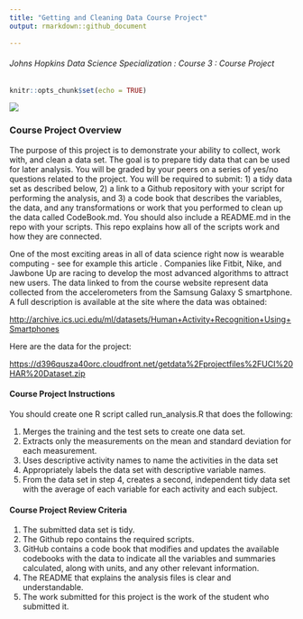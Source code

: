 ```yaml
---
title: "Getting and Cleaning Data Course Project"
output: rmarkdown::github_document
  
---
```

###### Johns Hopkins Data Science Specialization : Course 3 : Course Project


```r
knitr::opts_chunk$set(echo = TRUE)
```


![](https://lh4.googleusercontent.com/proxy/uShWh5V5_c4tN6239GW1yy_tTD2cmF9R8cc3YyosbsWXLfD-W0bjlxyqdZDvETGH6MhhsGnr2fFCcU4BDAEzaWPiq82tzf_iNuWJSa_EQZom=s0-d)


### Course Project Overview

The purpose of this project is to demonstrate your ability to collect, work with, and clean a data set. The goal is to prepare tidy data that can be used for later analysis. You will be graded by your peers on a series of yes/no questions related to the project. You will be required to submit: 1) a tidy data set as described below, 2) a link to a Github repository with your script for performing the analysis, and 3) a code book that describes the variables, the data, and any transformations or work that you performed to clean up the data called CodeBook.md. You should also include a README.md in the repo with your scripts. This repo explains how all of the scripts work and how they are connected.

One of the most exciting areas in all of data science right now is wearable computing - see for example this article . Companies like Fitbit, Nike, and Jawbone Up are racing to develop the most advanced algorithms to attract new users. The data linked to from the course website represent data collected from the accelerometers from the Samsung Galaxy S smartphone. A full description is available at the site where the data was obtained:

<http://archive.ics.uci.edu/ml/datasets/Human+Activity+Recognition+Using+Smartphones>

Here are the data for the project:

<https://d396qusza40orc.cloudfront.net/getdata%2Fprojectfiles%2FUCI%20HAR%20Dataset.zip>


#### Course Project Instructions

You should create one R script called run_analysis.R that does the following:

1) Merges the training and the test sets to create one data set.
2) Extracts only the measurements on the mean and standard deviation for each measurement.
3) Uses descriptive activity names to name the activities in the data set
4) Appropriately labels the data set with descriptive variable names.
5) From the data set in step 4, creates a second, independent tidy data set with the average of each variable for each activity and each subject.


#### Course Project Review Criteria

1) The submitted data set is tidy.
2) The Github repo contains the required scripts.
3) GitHub contains a code book that modifies and updates the available codebooks with the data to indicate all the variables and summaries calculated, along with units, and any other relevant information.
4) The README that explains the analysis files is clear and understandable.
5) The work submitted for this project is the work of the student who submitted it.
